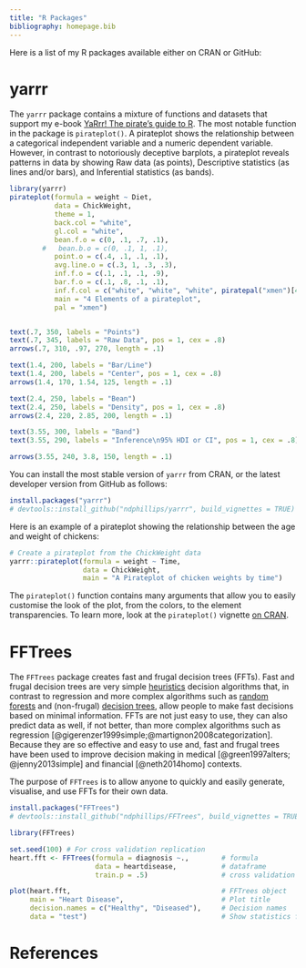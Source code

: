 ```yaml
---
title: "R Packages"
bibliography: homepage.bib
---
```


Here is a list of my R packages available either on CRAN or GitHub:

# yarrr

The `yarrr` package contains a mixture of functions and datasets that support my e-book [YaRrr! The pirate's guide to R](http://www.thepiratesguidetor.com). The most notable function in the package is `pirateplot()`. A pirateplot shows the relationship between a categorical independent variable and a numeric dependent variable. However, in contrast to notoriously deceptive barplots, a pirateplot reveals patterns in data by showing Raw data (as points), Descriptive statistics (as lines and/or bars), and Inferential statistics (as bands).



```r
library(yarrr)
pirateplot(formula = weight ~ Diet,
           data = ChickWeight,
           theme = 1,
           back.col = "white",
           gl.col = "white",
           bean.f.o = c(0, .1, .7, .1),
        #   bean.b.o = c(0, .1, 1, .1),
           point.o = c(.4, .1, .1, .1),
           avg.line.o = c(.3, 1, .3, .3),
           inf.f.o = c(.1, .1, .1, .9),
           bar.f.o = c(.1, .8, .1, .1),
           inf.f.col = c("white", "white", "white", piratepal("xmen")[4]),
           main = "4 Elements of a pirateplot", 
           pal = "xmen")


text(.7, 350, labels = "Points")
text(.7, 345, labels = "Raw Data", pos = 1, cex = .8)
arrows(.7, 310, .97, 270, length = .1)

text(1.4, 200, labels = "Bar/Line")
text(1.4, 200, labels = "Center", pos = 1, cex = .8)
arrows(1.4, 170, 1.54, 125, length = .1)

text(2.4, 250, labels = "Bean")
text(2.4, 250, labels = "Density", pos = 1, cex = .8)
arrows(2.4, 220, 2.85, 200, length = .1)

text(3.55, 300, labels = "Band")
text(3.55, 290, labels = "Inference\n95% HDI or CI", pos = 1, cex = .8)

arrows(3.55, 240, 3.8, 150, length = .1)
```

You can install the most stable version of `yarrr` from CRAN, or the latest developer version from GitHub as follows:

```r
install.packages("yarrr")
# devtools::install_github("ndphillips/yarrr", build_vignettes = TRUE) # developer version
```

Here is an example of a pirateplot showing the relationship between the age and weight of chickens:

```r
# Create a pirateplot from the ChickWeight data
yarrr::pirateplot(formula = weight ~ Time,
                  data = ChickWeight,
                  main = "A Pirateplot of chicken weights by time")
```

The `pirateplot()` function contains many arguments that allow you to easily customise the look of the plot, from the colors, to the element transparencies. To learn more, look at the `pirateplot()` vignette [on CRAN](https://cran.r-project.org/web/packages/yarrr/vignettes/pirateplot.html).

# FFTrees

The `FFTrees` package creates fast and frugal decision trees (FFTs). Fast and frugal decision trees are very simple [heuristics](https://en.wikipedia.org/wiki/Heuristic) decision algorithms that, in contrast to regression and more complex algorithms such as [random forests](https://en.wikipedia.org/wiki/Random_forest) and (non-frugal) [decision trees](https://en.wikipedia.org/wiki/Decision_tree), allow people to make fast decisions based on minimal information. FFTs are not just easy to use, they can also predict data as well, if not better, than more complex algorithms such as regression [@gigerenzer1999simple;@martignon2008categorization]. Because they are so effective and easy to use and, fast and frugal trees have been used to improve decision making in medical [@green1997alters; @jenny2013simple] and financial [@neth2014homo] contexts.

The purpose of `FFTrees` is to allow anyone to quickly and easily generate, visualise, and use FFTs for their own data.

```r
install.packages("FFTrees")
# devtools::install_github("ndphillips/FFTrees", build_vignettes = TRUE) # developer version
```



```r
library(FFTrees)

set.seed(100) # For cross validation replication
heart.fft <- FFTrees(formula = diagnosis ~.,        # formula
                     data = heartdisease,           # dataframe
                     train.p = .5)                  # cross validation split

plot(heart.fft,                                     # FFTrees object
     main = "Heart Disease",                        # Plot title
     decision.names = c("Healthy", "Diseased"),     # Decision names
     data = "test")                                 # Show statistics for test data
```

# References
